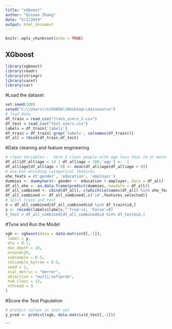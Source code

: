 ```yaml
---
title: "xGboost"
author: "Qixuan Zhang"
date: "5/2/2019"
output: html_document
---
```


```r
knitr::opts_chunk$set(echo = TRUE)
```

## XGboost



```r
library(xgboost)
library(readr)
library(stringr)
library(caret)
library(car)
```

#Load the dataset
```r
set.seed(100)
setwd("C:\\Users\\ts93856\\Desktop\\datasource")
# load data
df_train = read_csv("train_users_2.csv")
df_test = read_csv("test_users.csv")
labels = df_train['labels']
df_train = df_train[-grep('labels', colnames(df_train))]
df_all = rbind(df_train,df_test)
```

#Data cleaning and feature engineering
```r
# clean Variables :  here I clean people with age less than 14 or more than 100
df_all[df_all$age < 14 | df_all$age > 100,'age'] <- -1
df_all$age[df_all$age < 0] <- mean(df_all$age[df_all$age > 0])
# one-hot-encoding categorical features
ohe_feats = c('gender', 'education', 'employer')
dummies <- dummyVars(~ gender +  education + employer, data = df_all)
df_all_ohe <- as.data.frame(predict(dummies, newdata = df_all))
df_all_combined <- cbind(df_all[,-c(which(colnames(df_all) %in% ohe_feats))],df_all_ohe)df_all_combined$agena <- as.factor(ifelse(df_all_combined$age < 0,1,0))
df_all_combined <- df_all_combined[,c('id',features_selected)] 
# split train and test
X = df_all_combined[df_all_combined$id %in% df_train$id,]
y <- recode(labels$labels,"'True'=1; 'False'=0)
X_test = df_all_combined[df_all_combined$id %in% df_test$id,]

```

#Tune and Run the Model
```r
xgb <- xgboost(data = data.matrix(X[,-1]), 
 label = y, 
 eta = 0.1,
 max_depth = 15, 
 nround=25, 
 subsample = 0.5,
 colsample_bytree = 0.5,
 seed = 1,
 eval_metric = "merror",
 objective = "multi:softprob",
 num_class = 12,
 nthread = 3
)
```
#Score the Test Population
```r
# predict values in test set
y_pred <- predict(xgb, data.matrix(X_test[,-1]))
```

```